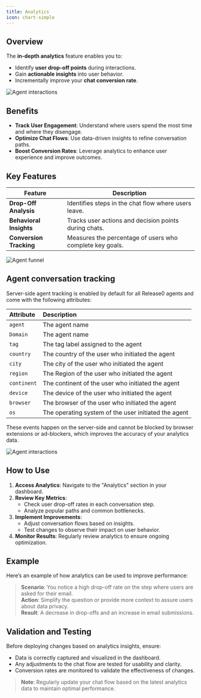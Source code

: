 ```yaml
---
title: Analytics
icon: chart-simple
---
```


## Overview

The **in-depth analytics** feature enables you to:

- Identify **user drop-off points** during interactions.
- Gain **actionable insights** into user behavior.
- Incrementally improve your **chat conversion rate**.

<Frame style={{ maxWidth: '800px' }}>
  <img src="/images/submission/agent-interactions.png" alt="Agent interactions" />
</Frame>

## Benefits

- **Track User Engagement**: Understand where users spend the most time and where they disengage.
- **Optimize Chat Flows**: Use data-driven insights to refine conversation paths.
- **Boost Conversion Rates**: Leverage analytics to enhance user experience and improve outcomes.


## Key Features

| Feature                  | Description                                              |
|--------------------------|----------------------------------------------------------|
| **Drop-Off Analysis**    | Identifies steps in the chat flow where users leave.     |
| **Behavioral Insights**  | Tracks user actions and decision points during chats.    |
| **Conversion Tracking**  | Measures the percentage of users who complete key goals. |

<Frame style={{ maxWidth: '800px' }}>
  <img src="/images/submission/agent-funnel.png" alt="Agent funnel" />
</Frame>


## Agent conversation tracking

Server-side agent tracking is enabled by default for all Release0 agents and come with the following attributes:

| Attribute    | Description                                                                                      |
| :----------- | :----------------------------------------------------------------------------------------------- |
| `agent`      | The agent name                                                                                   |
| `Domain`     | The agent name                                                                                   |
| `tag`        | The tag label assigned to the agent                                                              |
| `country`    | The country of the user who initiated the agent                                                  |
| `city`       | The city of the user who initiated the agent                                                     |
| `region`     | The Region of the user who initiated the agent                                                   |
| `continent`  | The continent of the user who initiated the agent                                                |
| `device`     | The device of the user who initiated the agent                                                   |
| `browser`    | The browser of the user who initiated the agent                                                  |
| `os`         | The operating system of the user initiated the agent                                             |

These events happen on the server-side and cannot be blocked by browser extensions or ad-blockers, which improves the accuracy of your analytics data.


<Frame style={{ maxWidth: '800px' }}>
  <img src="/images/submission/agent-report-details.png" alt="Agent interactions" />
</Frame>

## How to Use

1. **Access Analytics**: Navigate to the "Analytics" section in your dashboard.
2. **Review Key Metrics**:
   - Check user drop-off rates in each conversation step.
   - Analyze popular paths and common bottlenecks.
3. **Implement Improvements**:
   - Adjust conversation flows based on insights.
   - Test changes to observe their impact on user behavior.
4. **Monitor Results**: Regularly review analytics to ensure ongoing optimization.

## Example

Here’s an example of how analytics can be used to improve performance:

> **Scenario**: You notice a high drop-off rate on the step where users are asked for their email.  
> **Action**: Simplify the question or provide more context to assure users about data privacy.  
> **Result**: A decrease in drop-offs and an increase in email submissions.

## Validation and Testing

Before deploying changes based on analytics insights, ensure:

- Data is correctly captured and visualized in the dashboard.
- Any adjustments to the chat flow are tested for usability and clarity.
- Conversion rates are monitored to validate the effectiveness of changes.

> **Note**: Regularly update your chat flow based on the latest analytics data to maintain optimal performance.
